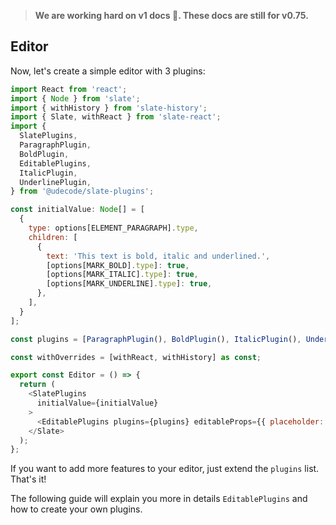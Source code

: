 
<Meta title="Docs/Getting Started" />

> **We are working hard on v1 docs 🚧.
> These docs are still for v0.75.**

## Editor

Now, let's create a simple editor with 3 plugins: 

```js
import React from 'react';
import { Node } from 'slate';
import { withHistory } from 'slate-history';
import { Slate, withReact } from 'slate-react';
import {
  SlatePlugins,
  ParagraphPlugin,
  BoldPlugin,
  EditablePlugins,
  ItalicPlugin,
  UnderlinePlugin,
} from '@udecode/slate-plugins';

const initialValue: Node[] = [
  {
    type: options[ELEMENT_PARAGRAPH].type,
    children: [
      {
        text: 'This text is bold, italic and underlined.',
        [options[MARK_BOLD].type]: true,
        [options[MARK_ITALIC].type]: true,
        [options[MARK_UNDERLINE].type]: true,
      },
    ],
  }
];

const plugins = [ParagraphPlugin(), BoldPlugin(), ItalicPlugin(), UnderlinePlugin()];

const withOverrides = [withReact, withHistory] as const;

export const Editor = () => {
  return (
    <SlatePlugins
      initialValue={initialValue}
    >
      <EditablePlugins plugins={plugins} editableProps={{ placeholder: 'Enter some text...' }} />
    </Slate>
  );
};
```

If you want to add more features to your editor, just extend the `plugins` list. That's it! 

The following guide will explain you more in details `EditablePlugins` and how to create your own plugins.
